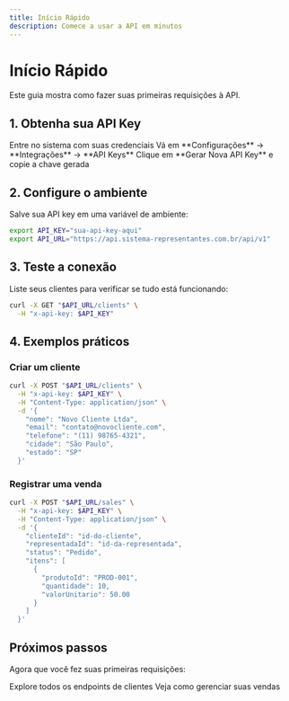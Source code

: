 ```yaml
---
title: Início Rápido
description: Comece a usar a API em minutos
---
```


# Início Rápido

Este guia mostra como fazer suas primeiras requisições à API.

## 1. Obtenha sua API Key

<Steps>
  <Step title="Acesse o painel">
    Entre no sistema com suas credenciais
  </Step>
  <Step title="Navegue até API Keys">
    Vá em **Configurações** → **Integrações** → **API Keys**
  </Step>
  <Step title="Gere uma nova chave">
    Clique em **Gerar Nova API Key** e copie a chave gerada
  </Step>
</Steps>

## 2. Configure o ambiente

Salve sua API key em uma variável de ambiente:

```bash
export API_KEY="sua-api-key-aqui"
export API_URL="https://api.sistema-representantes.com.br/api/v1"
```

## 3. Teste a conexão

Liste seus clientes para verificar se tudo está funcionando:

```bash
curl -X GET "$API_URL/clients" \
  -H "x-api-key: $API_KEY"
```

## 4. Exemplos práticos

### Criar um cliente

```bash
curl -X POST "$API_URL/clients" \
  -H "x-api-key: $API_KEY" \
  -H "Content-Type: application/json" \
  -d '{
    "nome": "Novo Cliente Ltda",
    "email": "contato@novocliente.com",
    "telefone": "(11) 98765-4321",
    "cidade": "São Paulo",
    "estado": "SP"
  }'
```

### Registrar uma venda

```bash
curl -X POST "$API_URL/sales" \
  -H "x-api-key: $API_KEY" \
  -H "Content-Type: application/json" \
  -d '{
    "clienteId": "id-do-cliente",
    "representadaId": "id-da-representada",
    "status": "Pedido",
    "itens": [
      {
        "produtoId": "PROD-001",
        "quantidade": 10,
        "valorUnitario": 50.00
      }
    ]
  }'
```

## Próximos passos

Agora que você fez suas primeiras requisições:

<CardGroup cols={2}>
  <Card title="Clientes" icon="users" href="/api-reference/clients/list">
    Explore todos os endpoints de clientes
  </Card>
  <Card title="Vendas" icon="shopping-cart" href="/api-reference/sales/list">
    Veja como gerenciar suas vendas
  </Card>
</CardGroup>